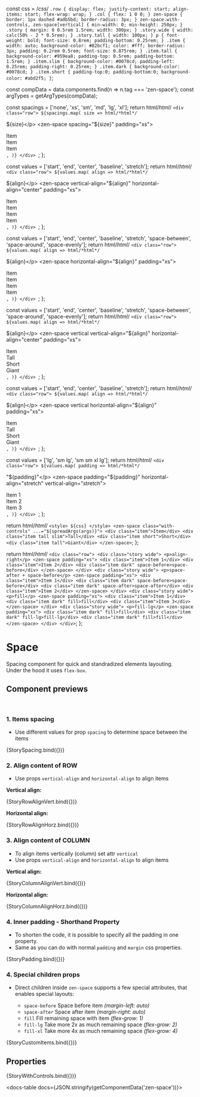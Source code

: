 const css = /*css*/ `
  .row {
    display: flex;
    justify-content: start;
    align-items: start;
    flex-wrap: wrap;
  }
  .col {
    flex: 1 0 0;
  }
  zen-space {
    border: 1px dashed #adb5bd;
    border-radius: 3px;
  }
  zen-space.with-controls,
  zen-space[vertical] {
    min-width: 0;
    min-height: 250px;
  }
  .story {
    margin: 0 0.5rem 1.5rem;
    width: 300px;
  }
  .story.wide {
    width: calc(50% - 2 * 0.5rem);
  }
  .story.tall {
    width: 100px;
  }
  p {
    font-weight: bold;
    font-size: 0.8rem;
    padding-bottom: 0.25rem;
  }
  .item {
    width: auto;
    background-color: #82bcf1;
    color: #fff;
    border-radius: 3px;
    padding: 0.2rem 0.5rem;
    font-size: 0.875rem;
  }
  .item.tall {
    background-color: #959ea8;
    padding-top: 0.5rem;
    padding-bottom: 1.5rem;
  }
  .item.slim {
    background-color: #0078cd;
    padding-left: 0.25rem;
    padding-right: 0.25rem;
  }
  .item.dark {
    background-color: #0078cd;
  }
  .item.short {
    padding-top:0;
    padding-bottom:0;
    background-color: #abd2f5;
  }
`;

const compData = data.components.find(n => n.tag === 'zen-space');
const argTypes = getArgTypes(compData);

<Meta title="Layout/Space" component="zen-space" argTypes={argTypes} />

  const spacings = ['none', 'xs', 'sm', 'md', 'lg', 'xl'];
  return html/*html*/ `
    <div class="row">
      ${spacings.map(
        size => html/*html*/ `
          <div class="story">
            <p>${size}</p>
            <zen-space spacing="${size}" padding="xs">
              <div class="item">Item</div>
              <div class="item">Item</div>
              <div class="item">Item</div>
            </zen-space>
          </div>
        `,
      )}
    </div>
  `;
};

  const values = ['start', 'end', 'center', 'baseline', 'stretch'];
  return html/*html*/ `
    <div class="row">
      ${values.map(
        align => html/*html*/ `
          <div class="story">
            <p>${align}</p>
            <zen-space vertical-align="${align}" horizontal-align="center" padding="xs">
              <div class="item">Item</div>
              <div class="item tall slim">Item</div>
              <div class="item short">Item</div>
              <div class="item tall">Item</div>
            </zen-space>
          </div>
        `,
      )}
    </div>
  `;
};

  const values = ['start', 'end', 'center', 'baseline', 'stretch', 'space-between', 'space-around', 'space-evenly'];
  return html/*html*/ `
    <div class="row">
      ${values.map(
        align => html/*html*/ `
          <div class="story">
            <p>${align}</p>
            <zen-space horizontal-align="${align}" padding="xs">
              <div class="item">Item</div>
              <div class="item tall slim">Item</div>
              <div class="item short">Item</div>
              <div class="item tall">Item</div>
            </zen-space>
          </div>
        `,
      )}
    </div>
  `;
};

  const values = ['start', 'end', 'center', 'baseline', 'stretch', 'space-between', 'space-around', 'space-evenly'];
  return html/*html*/ `
    <div class="row">
      ${values.map(
        align => html/*html*/ `
          <div class="story tall">
            <p class="info">${align}</p>
            <zen-space vertical vertical-align="${align}" horizontal-align="center" padding="xs">
              <div class="item">Item</div>
              <div class="item tall slim">Tall</div>
              <div class="item short">Short</div>
              <div class="item tall">Giant</div>
            </zen-space>
          </div>
        `,
      )}
    </div>
  `;
};

  const values = ['start', 'end', 'center', 'baseline', 'stretch'];
  return html/*html*/ `
    <div class="row">
      ${values.map(
        align => html/*html*/ `
          <div class="story tall">
            <p>${align}</p>
            <zen-space vertical horizontal-align="${align}" padding="xs">
              <div class="item">Item</div>
              <div class="item tall slim">Tall</div>
              <div class="item short">Short</div>
              <div class="item tall">Giant</div>
            </zen-space>
          </div>
        `,
      )}
    </div>
  `;
};

  const values = ['lg', 'sm lg', 'sm sm xl lg'];
  return html/*html*/ `
    <div class="row">
      ${values.map(
        padding => html/*html*/ `
          <div class="story">
            <p>"${padding}"</p>
            <zen-space padding="${padding}" horizontal-align="stretch" vertical-align="stretch">
              <div class="item">Item 1</div>
              <div class="item">Item 2</div>
              <div class="item">Item 3</div>
            </zen-space>
          </div>
        `,
      )}
    </div>
  `;
};

  return html/*html*/ `
    <style>
      ${css}
    </style>
    <zen-space class="with-controls" ...="${spreadArgs(args)}">
      <div class="item">Item</div>
      <div class="item tall slim">Tall</div>
      <div class="item short">Short</div>
      <div class="item tall">Giant</div>
    </zen-space>
  `;
};

  return html/*html*/ `
    <div class="row">
      <div class="story wide">
        <p>align-right</p>
        <zen-space padding="xs">
          <div class="item">Item 1</div>
          <div class="item">Item 2</div>
          <div class="item dark" space-before>space-before</div>
        </zen-space>
      </div>
      <div class="story wide">
        <p>space-after + space-before</p>
        <zen-space padding="xs">
          <div class="item">Item 1</div>
          <div class="item dark" space-before>space-before</div>
          <div class="item dark" space-after>space-after</div>
          <div class="item">Item 2</div>
        </zen-space>
      </div>
      <div class="story wide">
        <p>fill</p>
        <zen-space padding="xs">
          <div class="item">Item 1</div>
          <div class="item dark" fill>fill</div>
          <div class="item">Item 3</div>
        </zen-space>
      </div>
      <div class="story wide">
        <p>fill-lg</p>
        <zen-space padding="xs">
          <div class="item dark" fill>fill</div>
          <div class="item dark" fill-lg>fill-lg</div>
          <div class="item dark" fill>fill</div>
        </zen-space>
      </div>
    </div>
  `;
};

# Space

Spacing component for quick and standradized elements layouting.<br/>
Under the hood it uses <code>flex-box</code>.

## Component previews

<br />

### 1. Items spacing

- Use different values for prop `spacing` to determine space between the items

<Canvas>
  <Story name="sizes">{StorySpacing.bind({})}</Story>
</Canvas>

### 2. Align content of ROW

- Use props `vertical-align` and `horizontal-align` to align items

**Vertical align:**

<Canvas>
  <Story name="alignsVert">{StoryRowAlignVert.bind({})}</Story>
</Canvas>

**Horizontal align:**

<Canvas>
  <Story name="alignsHorz">{StoryRowAlignHorz.bind({})}</Story>
</Canvas>

### 3. Align content of COLUMN

- To align items vertically (column) set attr `vertical`
- Use props `vertical-align` and `horizontal-align` to align items

**Vertical align:**

<Canvas>
  <Story name="alignsColumnVert">{StoryColumnAlignVert.bind({})}</Story>
</Canvas>

**Horizontal align:**

<Canvas>
  <Story name="alignsColumnHorz">{StoryColumnAlignHorz.bind({})}</Story>
</Canvas>

### 4. Inner padding - Shorthand Property

- To shorten the code, it is possible to specify all the padding in one property.
- Same as you can do with normal `padding` and `margin` css properties.

<Canvas>
  <Story name="paddings">{StoryPadding.bind({})}</Story>
</Canvas>

### 4. Special children props

- Direct children inside `zen-space` supports a few special attributes, that enables special layouts:

  - `space-before` Space before item _(margin-left: auto)_
  - `space-after` Space after item _(margin-right: auto)_
  - `fill` Fill remaining space with item _(flex-grow: 1)_
  - `fill-lg` Take more 2x as much remaining space _(flex-grow: 2)_
  - `fill-xl` Take more 4x as much remaining space _(flex-grow: 4)_

<Canvas>
  <Story name="children">{StoryCustomItems.bind({})}</Story>
</Canvas>

## Properties

<Canvas>
  <Story
    name="default"
    args={{
      ...getDefaultArgs(argTypes),
    }}
  >
    {StoryWithControls.bind({})}
  </Story>
</Canvas>

<ArgsTable story="default" />

<docs-table docs={JSON.stringify(getComponentData('zen-space'))}></docs-table>
